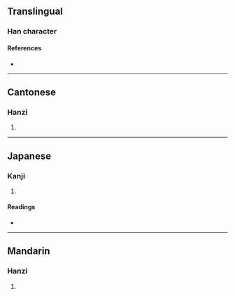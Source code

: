 {{character info/new}}
==Translingual==

===Han character===
{{Han char|rn=46|rad=山|as=07|sn=10|four=23727|canj=UIJB|ids=⿰山甫}}

====References====
* {{Han ref|kx=0311.210|dkj=08083|dj=0611.220|hdz=10772.240|uh=5CEC|ud=23788|bh=D16C|bd=53612}}

----

==Cantonese==

===Hanzi===
{{yue-hanzi|jyut=[[bou1]]|y=bou1}}

# {{defn|lang=yue|sort=山07}}

----

==Japanese==

===Kanji===
{{ja-kanji|grade=|rs=山07}}

# {{defn|lang=ja|sort=山07}}

====Readings====
* {{ja-readings|on=[[ほ]] (ho), [[ふ]] (fu)|kun=}}

----

==Mandarin==

===Hanzi===
{{cmn-hanzi|pin=[[bū]] ([[bu1]])|wg=pu<sup>1</sup>}}

# {{defn|lang=cmn|sort=山07}}